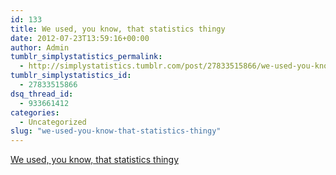 ```yaml
---
id: 133
title: We used, you know, that statistics thingy
date: 2012-07-23T13:59:16+00:00
author: Admin
tumblr_simplystatistics_permalink:
  - http://simplystatistics.tumblr.com/post/27833515866/we-used-you-know-that-statistics-thingy
tumblr_simplystatistics_id:
  - 27833515866
dsq_thread_id:
  - 933661412
categories:
  - Uncategorized
slug: "we-used-you-know-that-statistics-thingy"
---
```

[We used, you know, that statistics thingy](http://nsaunders.wordpress.com/2012/07/23/we-really-dont-care-what-statistical-method-you-used/)
